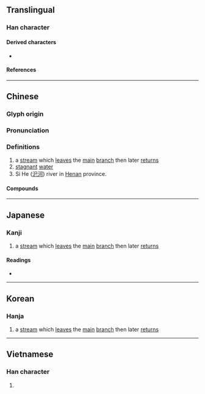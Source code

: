 {{character info}}
==Translingual==

===Han character===
{{Han char|rn=85|rad=水|as=03|sn=6|four=37117|canj=ERU|ids=⿰氵巳}}

====Derived characters====
* {{l|mul|[[𥒟]], [[𫈲]]}}

====References====
{{Han ref|kx=0605.170|dkj=17136|dj=0999.090|hdz=31555.010|uh=6C5C}}

----

==Chinese==
{{zh-forms|alt=洍}}

===Glyph origin===
{{Han etym}}

===Pronunciation===
{{zh-pron
|m=sì
|c=ci5
|mc=y
|oc=y
|ma=
|cat=n
}}

===Definitions===
{{zh-hanzi}}

# a [[stream]] which [[leave]]s the [[main]] [[branch]] then later [[return]]s
# [[stagnant]] [[water]]
# Si He ([[汜河]]) river in [[Henan]] province.

====Compounds====
{{zh-der|汜水|江有汜|蒙汜|濛汜|朱汜|東汜|汜人|江汜|沱汜|西汜}}

----

==Japanese==

===Kanji===
{{ja-kanji|grade=|rs=水03}}

# a [[stream]] which [[leave]]s the [[main]] [[branch]] then later [[return]]s

====Readings====
* {{ja-readings|on=[[し]] (shi), [[じ]] (ji), [[い]] (i)|kun=[[かわ]] (kawa)}}

----

==Korean==

===Hanja===
{{ko-hanja|hangeul=사|eumhun=|rv=sa|mr=sa|y=sa}}

# a [[stream]] which [[leave]]s the [[main]] [[branch]] then later [[return]]s

----

==Vietnamese==

===Han character===
{{vi-readings|rs=水03|reading=dẫy, dãi, rỉ, dỉ, tị, tự}}

# {{rfdef|vi|sort=水03}}

{{cln|vi|Han tu}}
